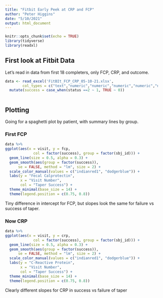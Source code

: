 ```yaml
---
title: "Fitbit Early Peek at CRP and FCP"
author: "Peter Higgins"
date: "5/10/2021"
output: html_document
---
```


```r
knitr::opts_chunk$set(echo = TRUE)
library(tidyverse)
library(readxl)
```

## First look at Fitbit Data

Let's read in data from first 18 completers, only FCP, CRP, and outcome.

```r
data <- read_excel('FitBIt_FCP_CRP_05-10-21.xlsx',
        col_types = c("text","numeric","numeric","numeric","numeric","numeric","text","numeric","numeric","numeric"))  %>% 
  mutate(success = case_when(status ==2 ~ 1, TRUE ~ 0))
 
```

## Plotting

Going for a spaghetti plot by patient, with summary lines by group.

### First FCP

```r
data %>% 
ggplot(aes(x = visit, y = fcp, 
             col = factor(success), group = factor(sbj_id))) +
  geom_line(size = 0.5, alpha = 0.3) +
  geom_smooth(aes(group = factor(success)), 
      se = FALSE, method = "lm", size = 2) +
  scale_color_manual(values = c("indianred1", "dodgerblue")) +
  labs(y = "Fecal Calprotectin",
       x = "Visit Number",
       col = "Taper Success") +
  theme_minimal(base_size = 14) +
  theme(legend.position = c(0.75, 0.8))
```

Tiny difference in intercept for FCP, but slopes look the same for failure vs success of taper.

### Now CRP

```r
data %>% 
ggplot(aes(x = visit, y = crp, 
             col = factor(success), group = factor(sbj_id))) +
  geom_line(size = 0.5, alpha = 0.3) +
  geom_smooth(aes(group = factor(success)), 
      se = FALSE, method = "lm", size = 2) +
  scale_color_manual(values = c("indianred1", "dodgerblue")) +
  labs(y = "C-Reactive Protein",
       x = "Visit Number",
       col = "Taper Success") +
  theme_minimal(base_size = 14) +
  theme(legend.position = c(0.75, 0.8))
```

Clearly different slopes for CRP in success vs failure of taper
